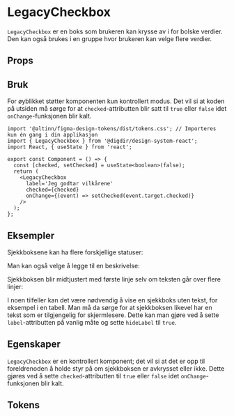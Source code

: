 
<Meta of={CheckboxStories} />

# LegacyCheckbox

<Information
  text='deprecated'
  description='**Denne komponenten er erstattet av ny [Checkbox](/docs/kjernekomponenter-checkbox--docs) komponent.**'
/>

`LegacyCheckbox` er en boks som brukeren kan krysse av i for bolske verdier. Den kan også brukes i en gruppe hvor brukeren kan velge flere verdier.

## Props

<Primary />
<Controls />

## Bruk

For øyblikket støtter komponenten kun kontrollert modus.
Det vil si at koden på utsiden må sørge for at `checked`-attributten blir satt til `true` eller `false` idet `onChange`-funksjonen blir kalt.

```tsx
import '@altinn/figma-design-tokens/dist/tokens.css'; // Importeres kun én gang i din applikasjon
import { LegacyCheckbox } from '@digdir/design-system-react';
import React, { useState } from 'react';

export const Component = () => {
  const [checked, setChecked] = useState<boolean>(false);
  return (
    <LegacyCheckbox
      label='Jeg godtar vilkårene'
      checked={checked}
      onChange={(event) => setChecked(event.target.checked)}
    />
  );
};
```

## Eksempler

Sjekkboksene kan ha flere forskjellige statuser:

<Canvas of={CheckboxStories.Normal} />
<Canvas of={CheckboxStories.Avkrysset} />
<Canvas of={CheckboxStories.MedHjelpetekst} />
<Canvas of={CheckboxStories.Feil} />
<Canvas of={CheckboxStories.Kompakt} />
<Canvas of={CheckboxStories.Deaktivert} />

Man kan også velge å legge til en beskrivelse:

<Canvas of={CheckboxStories.MedBeskrivelse} />

Sjekkboksen blir midtjustert med første linje selv om teksten går over flere linjer:

<Canvas of={CheckboxStories.MedLangTekst} />

I noen tilfeller kan det være nødvendig å vise en sjekkboks uten tekst, for eksempel i en tabell.
Man må da sørge for at sjekkboksen likevel har en tekst som er tilgjengelig for skjermlesere.
Dette kan man gjøre ved å sette `label`-attributten på vanlig måte og sette `hideLabel` til `true`.

<Canvas of={CheckboxStories.MedSkjultTekst} />

## Egenskaper

`LegacyCheckbox` er en kontrollert komponent; det vil si at det er opp til foreldrenoden å holde styr på om sjekkboksen er avkrysset eller ikke.
Dette gjøres ved å sette `checked`-attributten til `true` eller `false` idet `onChange`-funksjonen blir kalt.

<ArgsTable story='Normal' />

## Tokens

<TokensTable
  jsonKey='component.checkbox'
  componentName='checkbox'
  showPreview={false}
  description
/>
